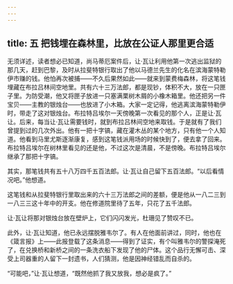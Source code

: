 ```yaml
---
---
---
```

title: 五 把钱埋在森林里，比放在公证人那里更合适
---




无须详述，读者想必已知道，尚马蒂厄案件后，让·瓦让利用他第一次逃出监狱的那几天，赶到巴黎，及时从拉斐特银行取出了他以马德兰先生的化名在滨海蒙特勒伊市赚的钱。他怕再次被捕——不久后果然如此——就来到蒙费梅森林，将这笔钱埋藏在布拉吕林间空地里。共有六十三万法郎，都是现钞，体积不大，放在一只匣子里。为防受潮，他又将匣子放进一只塞满栗树木屑的小橡木箱里。他还把另一件宝贝——主教的银烛台——也放进了小木箱。大家一定记得，他逃离滨海蒙特勒伊时，带走了这对银烛台。布拉特吕埃尔一天傍晚第一次看见的那个人，正是让·瓦让。后来，每当让·瓦让需要钱时，就到布拉吕林间空地来取钱。于是就有了我们曾提到过的几次外出。他有一把十字镐，藏在灌木丛的某个地方，只有他一个人知道。他看到马里尤斯逐渐康复，感到这笔钱派用场的时候快到了，便去拿了回来。布拉特吕埃尔在树林里看见的还是他，不过这次是清晨，不是傍晚。布拉特吕埃尔继承了那把十字镐。

其实，那笔钱共有五十八万四千五百法郎。让·瓦让自己留下五百法郎。“以后看情况吧。”他想道。

这笔钱和从拉斐特银行里取出来的六十三万法郎之间的差额，便是他从一八二三到一八三三这十年中的开支。他在修道院里待了五年，只花了五千法郎。

让·瓦让将那对银烛台放在壁炉上，它们闪闪发光，杜珊见了赞叹不已。

此外，让·瓦让知道，他已永远摆脱雅韦尔了。有人在他面前讲过，同时，他也在《箴言报》上——此报登载了这条消息——得到了证实，有个叫雅韦尔的警探淹死了，在兑换桥和新桥之间的一条洗衣船下发现了他的尸体。这个品行无懈可击、深受上司器重的人留下一封遗书，人们猜测，他是因神经错乱而自杀的。

“可能吧，”让·瓦让想道，“既然他抓了我又放我，想必是疯了。”